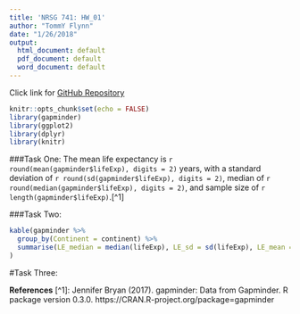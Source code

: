 ```yaml
---
title: 'NRSG 741: HW_01'
author: "TommY Flynn"
date: "1/26/2018"
output:
  html_document: default
  pdf_document: default
  word_document: default
---
```

Click link for [GitHub Repository](https://github.com/tommyflynn/N741_Homework.git)
```r
knitr::opts_chunk$set(echo = FALSE)
library(gapminder)
library(ggplot2)
library(dplyr)
library(knitr)
```
###Task One:
The mean life expectancy is `r round(mean(gapminder$lifeExp), digits = 2)` years,
with a standard deviation of `r round(sd(gapminder$lifeExp), digits = 2)`, median of `r round(median(gapminder$lifeExp), digits = 2)`, and sample size of `r length(gapminder$lifeExp)`.[^1]


###Task Two:
```r
kable(gapminder %>% 
  group_by(Continent = continent) %>%
  summarise(LE_median = median(lifeExp), LE_sd = sd(lifeExp), LE_mean = mean(lifeExp)), caption = "Life Expectancy by Continent: Summary Statistics"
)
```

#Task Three:

**References**
[^1]: Jennifer Bryan (2017). gapminder: Data from Gapminder. R package version 0.3.0.
https://CRAN.R-project.org/package=gapminder